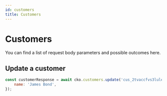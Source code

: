 ```yaml
---
id: customers
title: Customers
---
```



# Customers

You can find a list of request body parameters and possible outcomes <Link to="https://api-reference.checkout.com/#tag/Customers">here</Link>.

## Update a customer

```js
const customerResponse = await cko.customers.update('cus_2tvaccfvs3lulevzg42vgyvtdq', {
    name: 'James Bond',
});
```

